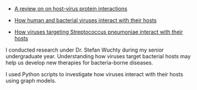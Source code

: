 - [A review on on host-virus protein interactions](https://www.ncbi.nlm.nih.gov/pubmed/28319831)

- [How human and bacterial viruses interact with their hosts](https://msystems.asm.org/content/1/2/e00030-15)

- [How viruses targeting Streptococcus pneumoniae interact with their hosts](https://www.ncbi.nlm.nih.gov/pmc/articles/PMC4840434/)

I conducted research under Dr. Stefan Wuchty during my senior undergraduate year. Understanding how viruses target bacterial
hosts may help us develop new therapies for bacteria-borne diseases.

I used Python scripts to investigate how viruses interact with their hosts using graph models.
